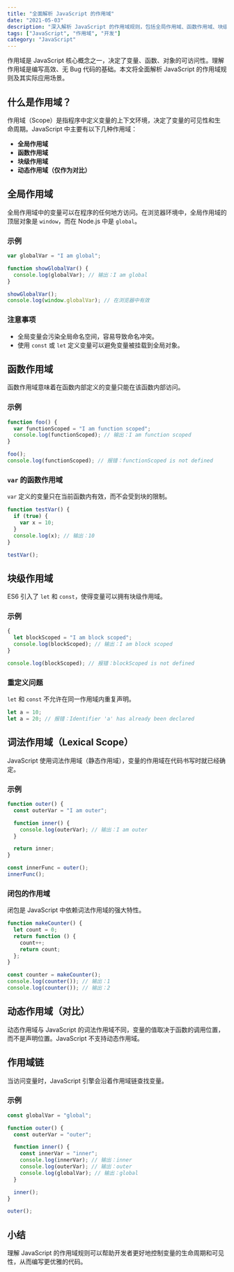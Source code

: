 ```yaml
---
title: "全面解析 JavaScript 的作用域"
date: "2021-05-03"
description: "深入解析 JavaScript 的作用域规则，包括全局作用域、函数作用域、块级作用域、动态作用域等，以及它们在实际开发中的应用。"
tags: ["JavaScript", "作用域", "开发"]
category: "JavaScript"
---
```


作用域是 JavaScript 核心概念之一，决定了变量、函数、对象的可访问性。理解作用域是编写高效、无 Bug 代码的基础。本文将全面解析 JavaScript 的作用域规则及其实际应用场景。

## 什么是作用域？

作用域（Scope）是指程序中定义变量的上下文环境，决定了变量的可见性和生命周期。JavaScript 中主要有以下几种作用域：

- **全局作用域**
- **函数作用域**
- **块级作用域**
- **动态作用域（仅作为对比）**

## 全局作用域

全局作用域中的变量可以在程序的任何地方访问。在浏览器环境中，全局作用域的顶层对象是 `window`，而在 Node.js 中是 `global`。

### 示例

```javascript
var globalVar = "I am global";

function showGlobalVar() {
  console.log(globalVar); // 输出：I am global
}

showGlobalVar();
console.log(window.globalVar); // 在浏览器中有效
```

### 注意事项

- 全局变量会污染全局命名空间，容易导致命名冲突。
- 使用 `const` 或 `let` 定义变量可以避免变量被挂载到全局对象。

## 函数作用域

函数作用域意味着在函数内部定义的变量只能在该函数内部访问。

### 示例

```javascript
function foo() {
  var functionScoped = "I am function scoped";
  console.log(functionScoped); // 输出：I am function scoped
}

foo();
console.log(functionScoped); // 报错：functionScoped is not defined
```

### `var` 的函数作用域

`var` 定义的变量只在当前函数内有效，而不会受到块的限制。

```javascript
function testVar() {
  if (true) {
    var x = 10;
  }
  console.log(x); // 输出：10
}

testVar();
```

## 块级作用域

ES6 引入了 `let` 和 `const`，使得变量可以拥有块级作用域。

### 示例

```javascript
{
  let blockScoped = "I am block scoped";
  console.log(blockScoped); // 输出：I am block scoped
}

console.log(blockScoped); // 报错：blockScoped is not defined
```

### 重定义问题

`let` 和 `const` 不允许在同一作用域内重复声明。

```javascript
let a = 10;
let a = 20; // 报错：Identifier 'a' has already been declared
```

## 词法作用域（Lexical Scope）

JavaScript 使用词法作用域（静态作用域），变量的作用域在代码书写时就已经确定。

### 示例

```javascript
function outer() {
  const outerVar = "I am outer";

  function inner() {
    console.log(outerVar); // 输出：I am outer
  }

  return inner;
}

const innerFunc = outer();
innerFunc();
```

### 闭包的作用域

闭包是 JavaScript 中依赖词法作用域的强大特性。

```javascript
function makeCounter() {
  let count = 0;
  return function () {
    count++;
    return count;
  };
}

const counter = makeCounter();
console.log(counter()); // 输出：1
console.log(counter()); // 输出：2
```

## 动态作用域（对比）

动态作用域与 JavaScript 的词法作用域不同，变量的值取决于函数的调用位置，而不是声明位置。JavaScript 不支持动态作用域。

## 作用域链

当访问变量时，JavaScript 引擎会沿着作用域链查找变量。

### 示例

```javascript
const globalVar = "global";

function outer() {
  const outerVar = "outer";

  function inner() {
    const innerVar = "inner";
    console.log(innerVar); // 输出：inner
    console.log(outerVar); // 输出：outer
    console.log(globalVar); // 输出：global
  }

  inner();
}

outer();
```

## 小结

理解 JavaScript 的作用域规则可以帮助开发者更好地控制变量的生命周期和可见性，从而编写更优雅的代码。
